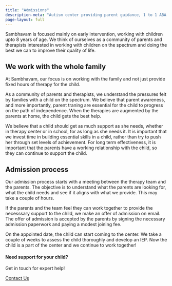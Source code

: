 ```yaml
---
title: "Admissions"
description-meta: "Autism center providing parent guidance, 1 to 1 ABA therapy, speech and occupational therapy. Integrated school, school readiness programs, social skills, reemdial classes, life skills. Locations: BTM Layout and Brookfields, Whitefield, Bangalore. Experienced team, family focused approach."
page-layout: full
---
```


Sambhavam is focused mainly on early intervention, working with children upto 8 years of age. We think of ourselves as a community of parents and therapists interested in working with children on the spectrum and doing the best we can to improve their quality of life.

## We work with the whole family

At Sambhavam, our focus is on working with the family and not just provide fixed hours of therapy for the child.

As a community of parents and therapists, we understand the pressures felt by families with a child on the spectrum. We believe that parent awareness, and more importantly, parent traning are essential for the child to progress on the path of independence. When the therapies are augmented by the parents at home, the child gets the best help.

We believe that a child should get as much support as she needs, whether in therapy center or in school, for as long as she needs it. It is important that we invest time in building essential skills in a child, rather than try to push her through set levels of achievement. For long term effectiveness, it is important that the parents have a working relationship with the child, so they can continue to support the child.

## Admission process

Our admission process starts with a meeting between the therapy team and the parents. The objective is to understand what the parents are looking for, what the child needs and see if it aligns with what we provide. This may take a couple of hours.

If the parents and the team feel they can work together to provide the necesssary support to the child, we make an offer of admission on email. The offer of admission is accepted by the parents by signing the necessary admission paperwork and paying a modest joining fee.

On the appointed date, the child can start coming to the center. We take a couple of weeks to assess the child thoroughly and develop an IEP. Now the child is a part of the center and we continue to work together! 


::: {.page-cta}

#### Need support for your child?

Get in touch for expert help!

<a href="/contact" class="btn btn-primary">Contact Us</a>

:::